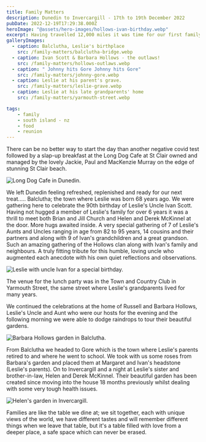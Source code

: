 ```yaml
---
title: Family Matters
description: Dunedin to Invercargill - 17th to 19th December 2022
pubDate: 2022-12-19T17:29:38.000Z
heroImage: "@assets/hero-images/hollows-ivan-birthday.webp"
excerpt: Having travelled 12,000 miles it was time for our first family reunion.
galleryImages:
  - caption: Balclutha, Leslie's birthplace
    src: /family-matters/balclutha-bridge.webp
  - caption: Ivan Scott & Barbara Hollows - the outlaws!
    src: /family-matters/hollows-outlaws.webp
  - caption: " Johnny hits Gore Johnny hits Gore"
    src: /family-matters/johnny-gore.webp
  - caption: Leslie at his parent's grave.
    src: /family-matters/leslie-grave.webp
  - caption: Leslie at his late grandparents' home
    src: /family-matters/yarmouth-street.webp

tags:
    - family
    - south island - nz
    - food
    - reunion
---
```



There can be no better way to start the day than another negative covid test followed by a slap-up breakfast at the Long Dog Cafe at St Clair owned and managed by the lovely Jackie, Paul and MacKenzie Murray on the edge of stunning St Clair beach.

![Long Dog Cafe in Dunedin.](/long-dog-cafe.webp)

We left Dunedin feeling refreshed, replenished and ready for our next treat..... Balclutha; the town where Leslie was born 68 years ago. We were gathering here to celebrate the 90th birthday of Leslie's Uncle Ivan Scott. Having not hugged a member of Leslie's family for over 6 years it was a thrill to meet both Brian and Jill Church and Helen and Derek McKinnel at the door. More hugs awaited inside. A very special gathering of 7 of Leslie's Aunts and Uncles ranging in age from 82 to 95 years, 14 cousins and their partners and along with 9 of Ivan's grandchildren and a great grandson. Such an amazing gathering of the Hollows clan along with Ivan's family and neighbours. A truly fitting tribute for this humble, loving uncle who augmented each anecdote with his own quiet reflections and observations.

![Leslie with uncle Ivan for a special birthday.](/ivan-leslie.webp)

The venue for the lunch party was in the Town and Country Club in Yarmouth Street, the same street where Leslie's grandparents lived for many years.

We continued the celebrations at the home of Russell and Barbara Hollows, Leslie's Uncle and Aunt who were our hosts for the evening and the following morning we were able to dodge raindrops to tour their beautiful gardens.

![Barbara Hollows garden in Balclutha.](/barbara-garden.webp)

From Balclutha we headed to Gore which is the town where Leslie's parents retired to and where he went to school. We took with us some roses from Barbara's garden and placed them at Margaret and Ivan's headstone (Leslie's parents). On to Invercargill and a night at Leslie's sister and brother-in-law, Helen and Derek McKinnel. Their beautiful garden has been created since moving into the house 18 months previously whilst dealing with some very tough health issues.

![Helen's garden in Invercargill.](/helen-garden.webp)

Families are like the table we dine at; we sit together, each with unique views of the world, we have different tastes and will remember different things when we leave that table, but it's a table filled with love from a deeper place, a safe space which can never be erased.

